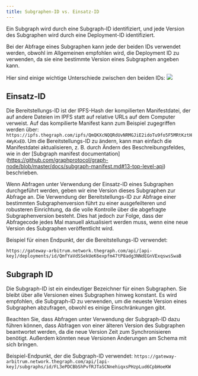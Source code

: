 ```yaml
---
title: Subgraphen-ID vs. Einsatz-ID
---
```


Ein Subgraph wird durch eine Subgraph-ID identifiziert, und jede Version des Subgraphen wird durch eine Deployment-ID identifiziert.

Bei der Abfrage eines Subgraphen kann jede der beiden IDs verwendet werden, obwohl im Allgemeinen empfohlen wird, die Deployment ID zu verwenden, da sie eine bestimmte Version eines Subgraphen angeben kann.

Hier sind einige wichtige Unterschiede zwischen den beiden IDs: ![](/img/subgraph-id-vs-deployment-id.png)

## Einsatz-ID

Die Bereitstellungs-ID ist der IPFS-Hash der kompilierten Manifestdatei, der auf andere Dateien im IPFS statt auf relative URLs auf dem Computer verweist. Auf das kompilierte Manifest kann zum Beispiel zugegriffen werden über: `https://ipfs.thegraph.com/ipfs/QmQKXcNQQRdUvNRMGJiE2idoTu9fo5F5MRtKztH4WyKxED`. Um die Bereitstellungs-ID zu ändern, kann man einfach die Manifestdatei aktualisieren, z. B. durch Ändern des Beschreibungsfeldes, wie in der [Subgraph manifest documentation] (https://github.com/graphprotocol/graph-node/blob/master/docs/subgraph-manifest.md#13-top-level-api) beschrieben.

Wenn Abfragen unter Verwendung der Einsatz-ID eines Subgraphen durchgeführt werden, geben wir eine Version dieses Subgraphen zur Abfrage an. Die Verwendung der Bereitstellungs-ID zur Abfrage einer bestimmten Subgraphenversion führt zu einer ausgefeilteren und robusteren Einrichtung, da die volle Kontrolle über die abgefragte Subgraphenversion besteht. Dies hat jedoch zur Folge, dass der Abfragecode jedes Mal manuell aktualisiert werden muss, wenn eine neue Version des Subgraphen veröffentlicht wird.

Beispiel für einen Endpunkt, der die Bereitstellungs-ID verwendet:

`https://gateway-arbitrum.network.thegraph.com/api/[api-key]/deployments/id/QmfYaVdSSekUeK6expfm47tP8adg3NNdEGnVExqswsSwaB`

## Subgraph ID

Die Subgraph-ID ist ein eindeutiger Bezeichner für einen Subgraphen. Sie bleibt über alle Versionen eines Subgraphen hinweg konstant. Es wird empfohlen, die Subgraph-ID zu verwenden, um die neueste Version eines Subgraphen abzufragen, obwohl es einige Einschränkungen gibt.

Beachten Sie, dass Abfragen unter Verwendung der Subgraph-ID dazu führen können, dass Abfragen von einer älteren Version des Subgraphen beantwortet werden, da die neue Version Zeit zum Synchronisieren benötigt. Außerdem könnten neue Versionen Änderungen am Schema mit sich bringen.

Beispiel-Endpunkt, der die Subgraph-ID verwendet: `https://gateway-arbitrum.network.thegraph.com/api/[api-key]/subgraphs/id/FL3ePDCBbShPvfRJTaSCNnehiqxsPHzpLud6CpbHoeKW`
